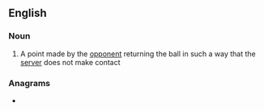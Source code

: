 ==English==

===Noun===
{{en-noun}}

# {{lb|en|tennis}} A point made by the [[opponent]] returning the ball in such a way that the [[server]] does not make contact

===Anagrams===
* {{anagrams|en|crenature}}